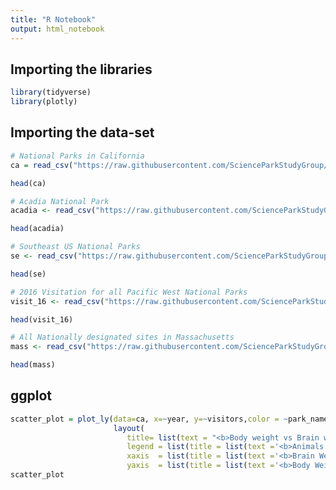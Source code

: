 ```yaml
---
title: "R Notebook"
output: html_notebook
---
```


## Importing the libraries
```r
library(tidyverse)
library(plotly)
```

## Importing the data-set
```r
# National Parks in California
ca = read_csv("https://raw.githubusercontent.com/ScienceParkStudyGroup/r-lesson-based-on-ohi-data-training/gh-pages/data/ca.csv") 

head(ca)
```

```r
# Acadia National Park
acadia <- read_csv("https://raw.githubusercontent.com/ScienceParkStudyGroup/r-lesson-based-on-ohi-data-training/gh-pages/data/acadia.csv")

head(acadia)
```

```r

# Southeast US National Parks
se <- read_csv("https://raw.githubusercontent.com/ScienceParkStudyGroup/r-lesson-based-on-ohi-data-training/gh-pages/data/se.csv")

head(se)
```

```r
# 2016 Visitation for all Pacific West National Parks
visit_16 <- read_csv("https://raw.githubusercontent.com/ScienceParkStudyGroup/r-lesson-based-on-ohi-data-training/gh-pages/data/visit_16.csv")

head(visit_16)
```

```r
# All Nationally designated sites in Massachusetts
mass <- read_csv("https://raw.githubusercontent.com/ScienceParkStudyGroup/r-lesson-based-on-ohi-data-training/gh-pages/data/mass.csv")

head(mass)
```

## ggplot
```r
scatter_plot = plot_ly(data=ca, x=~year, y=~visitors,color = ~park_name, type='scatter',mode='markers') %>%
                       layout(
                          title= list(text = "<b>Body weight vs Brain weight"),
                          legend = list(title = list(text ='<b>Animals')), 
                          xaxis  = list(title = list(text ='<b>Brain Weight')),
                          yaxis  = list(title = list(text ='<b>Body Weight')))
scatter_plot
```


```r
```

```r
```

```r
```

```r
```

```r
```

```r
```

```r
```

```r
```

```r
```

```r
```

```r
```


```r
```


```r
```
